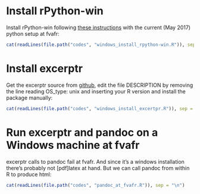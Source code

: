 <!-- howto_fva.md is generated from howto_fva.Rmd. Please edit that file -->

# Install rPython-win
Install rPython-win following 
[these instructions](https://github.com/cjgb/rPython-win)
with the current (May 2017) python setup at fvafr:

```r
cat(readLines(file.path("codes", "windows_install_rpython-win.R")), sep = "\n")
```

# Install excerptr

Get the excerptr source from 
[github](https://github.com/fvafrCU/excerptr), 
edit the file DESCRIPTION by removing the line reading
    OS_type: unix
and inserting your R version and install the package manually:
```r
cat(readLines(file.path("codes", "windows_install_excertpr.R")), sep = "\n")
```

# Run excerptr and pandoc on a Windows machine at fvafr

excerptr calls to pandoc fail at fvafr. And since it's a windows installation 
there's probably not [pdf]latex at hand. 
But we can call pandoc from within R to produce html:
```r
cat(readLines(file.path("codes", "pandoc_at_fvafr.R")), sep = "\n")
```


